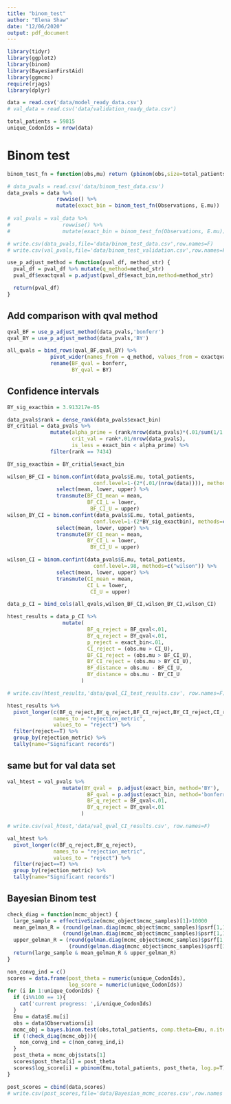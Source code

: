 ```yaml
---
title: "binom_test"
author: "Elena Shaw"
date: "12/06/2020"
output: pdf_document
---
```

```r
library(tidyr)
library(ggplot2)
library(binom)
library(BayesianFirstAid)
library(ggmcmc)
require(rjags)
library(dplyr)

data = read.csv('data/model_ready_data.csv')
# val_data = read.csv('data/validation_ready_data.csv')

total_patients = 59815
unique_CodonIds = nrow(data)
```

# Binom test
```r
binom_test_fn = function(obs,mu) return (pbinom(obs,size=total_patients,prob=mu,lower.tail=FALSE,log.p=F)) # function used by Chang algorithm

# data_pvals = read.csv('data/binom_test_data.csv')
data_pvals = data %>%
                rowwise() %>%
                mutate(exact_bin = binom_test_fn(Observations, E.mu))
                       
# val_pvals = val_data %>%
#                 rowwise() %>%
#                 mutate(exact_bin = binom_test_fn(Observations, E.mu))

# write.csv(data_pvals,file='data/binom_test_data.csv',row.names=F)
# write.csv(val_pvals,file='data/binom_test_validation.csv',row.names=F)

```

```r
use_p_adjust_method = function(pval_df, method_str) {
  pval_df = pval_df %>% mutate(q_method=method_str)
  pval_df$exactqval = p.adjust(pval_df$exact_bin,method=method_str)

  return(pval_df)
}
```

## Add comparison with qval method
```r
qval_BF = use_p_adjust_method(data_pvals,'bonferr') 
qval_BY = use_p_adjust_method(data_pvals,'BY')

all_qvals = bind_rows(qval_BF,qval_BY) %>% 
              pivot_wider(names_from = q_method, values_from = exactqval) %>%
              rename(BF_qval = bonferr,
                     BY_qval = BY)
```

## Confidence intervals
```r
BY_sig_exactbin = 3.913217e-05

data_pvals$rank = dense_rank(data_pvals$exact_bin)
BY_critial = data_pvals %>%
              mutate(alpha_prime = (rank/nrow(data_pvals)*(.01/sum(1/1:rank))),
                     crit_val = rank*.01/nrow(data_pvals),
                     is_less = exact_bin < alpha_prime) %>%
              filter(rank == 7434)

BY_sig_exactbin = BY_critial$exact_bin

wilson_BF_CI = binom.confint(data_pvals$E.mu, total_patients,
                            conf.level=1-(2*(.01/(nrow(data)))), methods=c("wilson")) %>%
                select(mean, lower, upper) %>%
                transmute(BF_CI_mean = mean,
                          BF_CI_L = lower,
                           BF_CI_U = upper)
wilson_BY_CI = binom.confint(data_pvals$E.mu, total_patients,
                            conf.level=1-(2*BY_sig_exactbin), methods=c("wilson")) %>%
                select(mean, lower, upper) %>%
                transmute(BY_CI_mean = mean,
                          BY_CI_L = lower,
                           BY_CI_U = upper)

wilson_CI = binom.confint(data_pvals$E.mu, total_patients,
                            conf.level=.98, methods=c("wilson")) %>%
                select(mean, lower, upper) %>%
                transmute(CI_mean = mean,
                          CI_L = lower,
                           CI_U = upper)

data_p_CI = bind_cols(all_qvals,wilson_BF_CI,wilson_BY_CI,wilson_CI) 

htest_results = data_p_CI %>%
                  mutate(
                          BF_q_reject = BF_qval<.01,
                          BY_q_reject = BY_qval<.01,
                          p_reject = exact_bin<.01,
                          CI_reject = (obs.mu > CI_U),
                          BF_CI_reject = (obs.mu > BF_CI_U),
                          BY_CI_reject = (obs.mu > BY_CI_U),
                          BF_distance = obs.mu - BF_CI_U,
                          BY_distance = obs.mu - BY_CI_U
                        )

# write.csv(htest_results,'data/qval_CI_test_results.csv', row.names=F)

htest_results %>%
  pivot_longer(c(BF_q_reject,BY_q_reject,BF_CI_reject,BY_CI_reject,CI_reject,p_reject),
               names_to = "rejection_metric",
               values_to = "reject") %>%
  filter(reject==T) %>%
  group_by(rejection_metric) %>%
  tally(name="Significant records")
```
## same but for val data set
```r
val_htest = val_pvals %>%
                  mutate(BY_qval =  p.adjust(exact_bin, method='BY'),
                          BF_qval = p.adjust(exact_bin, method='bonferr'),
                          BF_q_reject = BF_qval<.01,
                          BY_q_reject = BY_qval<.01
                        )

# write.csv(val_htest,'data/val_qval_CI_results.csv', row.names=F)

val_htest %>%
  pivot_longer(c(BF_q_reject,BY_q_reject),
               names_to = "rejection_metric",
               values_to = "reject") %>%
  filter(reject==T) %>%
  group_by(rejection_metric) %>%
  tally(name="Significant records")
```

## Bayesian Binom test
```r
check_diag = function(mcmc_object) {
  large_sample = effectiveSize(mcmc_object$mcmc_samples)[1]>10000
  mean_gelman_R = (round(gelman.diag(mcmc_object$mcmc_samples)$psrf[1,1],3)<1.01) &
                  (round(gelman.diag(mcmc_object$mcmc_samples)$psrf[1,1],3)>.990)
  upper_gelman_R = (round(gelman.diag(mcmc_object$mcmc_samples)$psrf[1,2],3)<1.03) &
                    (round(gelman.diag(mcmc_object$mcmc_samples)$psrf[1,2],3)>.990)
  return(large_sample & mean_gelman_R & upper_gelman_R)
}

non_convg_ind = c()
scores = data.frame(post_theta = numeric(unique_CodonIds),
                    log_score = numeric(unique_CodonIds))
for (i in 1:unique_CodonIds) {
  if (i%%100 == 1){
    cat('current progress: ',i/unique_CodonIds)
  }
  Emu = data$E.mu[i]
  obs = data$Observations[i]
  mcmc_obj = bayes.binom.test(obs,total_patients, comp.theta=Emu, n.iter=30000)
  if (!check_diag(mcmc_obj)){
    non_convg_ind = c(non_convg_ind,i)
  }
  post_theta = mcmc_obj$stats[1]
  scores$post_theta[i] = post_theta
  scores$log_score[i] = pbinom(Emu,total_patients, post_theta, log.p=T)
}

post_scores = cbind(data,scores)
# write.csv(post_scores,file='data/Bayesian_mcmc_scores.csv',row.names = F)
```